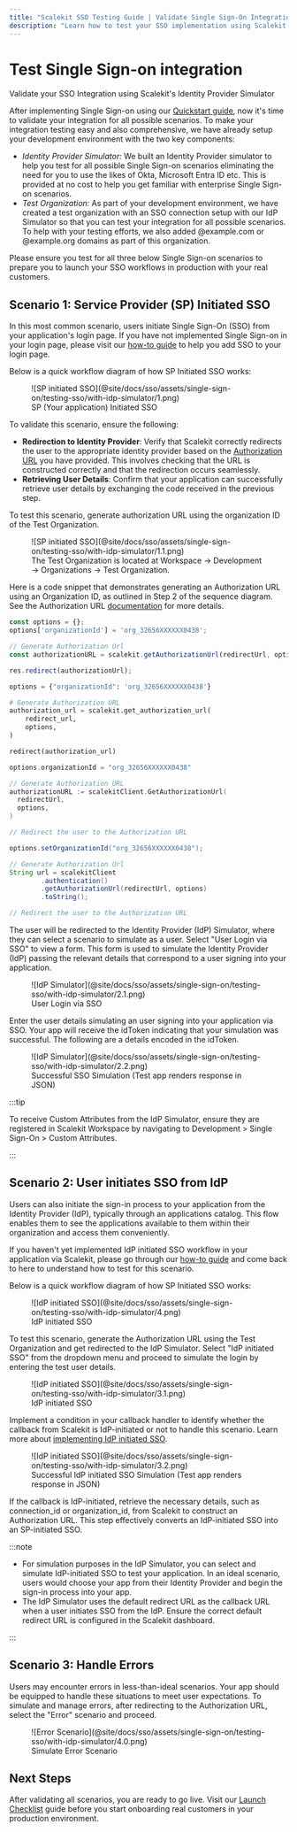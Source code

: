 ```yaml
---
title: "Scalekit SSO Testing Guide | Validate Single Sign-On Integrations"
description: "Learn how to test your SSO implementation using Scalekit's IdP Simulator and Test Organization, ensuring seamless and secure authentication workflows."
---
```


# Test Single Sign-on integration

<Subtitle>Validate your SSO Integration using Scalekit's Identity Provider Simulator</Subtitle>

After implementing Single Sign-on using our [Quickstart guide](/sso/quickstart), now it's time to validate your
integration for all possible scenarios. To make your integration testing easy and also comprehensive, we have already
setup your development environment with the two key components:

- _Identity Provider Simulator:_ We built an Identity Provider simulator to help you test for all possible Single
  Sign-on scenarios eliminating the need for you to use the likes of Okta, Microsoft Entra ID etc. This is provided at
  no cost to help you get familiar with enterprise Single Sign-on scenarios.
- _Test Organization:_ As part of your development environment, we have created a test organization with an SSO
  connection setup with our IdP Simulator so that you can test your integration for all possible scenarios. To help with
  your testing efforts, we also added <SimpleCode>@example.com</SimpleCode> or <SimpleCode>@example.org</SimpleCode>
  domains as part of this organization.

Please ensure you test for all three below Single Sign-on scenarios to prepare you to launch your SSO workflows in
production with your real customers.

## Scenario 1: Service Provider (SP) Initiated SSO

In this most common scenario, users initiate Single Sign-On (SSO) from your application's login page. If you have not
implemented Single Sign-on in your login page, please visit our [how-to guide](/sso/guides/setup-sso/build-login-page)
to help you add SSO to your login page.

Below is a quick workflow diagram of how SP Initiated SSO works:

<figure className="limited-width">
  ![SP initiated SSO](@site/docs/sso/assets/single-sign-on/testing-sso/with-idp-simulator/1.png)
  <figcaption>SP (Your application) Initiated SSO</figcaption>
</figure>

To validate this scenario, ensure the following:

- **Redirection to Identity Provider**: Verify that Scalekit correctly redirects the user to the appropriate identity
  provider based on the [Authorization URL](https://docs.scalekit.com/sso/guides/key-concepts/authorization-url) you
  have provided. This involves checking that the URL is constructed correctly and that the redirection occurs
  seamlessly.
- **Retrieving User Details**: Confirm that your application can successfully retrieve user details by exchanging
  the <SimpleCode>code</SimpleCode> received in the previous step.

To test this scenario, generate authorization URL using the organization ID of the Test Organization.

<figure className="limited-width">
  ![SP initiated SSO](@site/docs/sso/assets/single-sign-on/testing-sso/with-idp-simulator/1.1.png)
  <figcaption>
    The Test Organization is located at Workspace → Development → Organizations → Test Organization.
  </figcaption>
</figure>

Here is a code snippet that demonstrates generating an Authorization URL using an Organization ID, as outlined in Step 2
of the sequence diagram. See the Authorization URL [documentation](/sso/guides/key-concepts/authorization-url) for more
details.

<CodeWithHeader title="Generate an Authorization URL using an Organization ID">
<Tabs groupId="tech-stack" queryString>
<TabItem value="nodejs" label="Node.js">

```js
const options = {};
options['organizationId'] = 'org_32656XXXXXX0438';

// Generate Authorization Url
const authorizationURL = scalekit.getAuthorizationUrl(redirectUrl, options);

res.redirect(authorizationUrl);
```

</TabItem>

<TabItem value="python" label="Python">

```py
options = {"organizationId": 'org_32656XXXXXX0438'}

# Generate Authorization URL
authorization_url = scalekit.get_authorization_url(
    redirect_url,
    options,
)

redirect(authorization_url)
```

</TabItem>

<TabItem value="go" label="Go">

```go
options.organizationId = "org_32656XXXXXX0438"

// Generate Authorization URL
authorizationURL := scalekitClient.GetAuthorizationUrl(
  redirectUrl,
  options,
)

// Redirect the user to the Authorization URL
```

</TabItem>
<TabItem value="java" label="Java">

```java
options.setOrganizationId("org_32656XXXXXX0438");

// Generate Authorization Url
String url = scalekitClient
        .authentication()
        .getAuthorizationUrl(redirectUrl, options)
        .toString();

// Redirect the user to the Authorization URL
```

</TabItem>
</Tabs>
</CodeWithHeader>
The user will be redirected to the Identity Provider (IdP) Simulator, where they can select a scenario to simulate as a
user. Select "User Login via SSO" to view a form. This form is used to simulate the Identity Provider (IdP) passing the
relevant details that correspond to a user signing into your application.

<figure className="limited-width">
  ![IdP Simulator](@site/docs/sso/assets/single-sign-on/testing-sso/with-idp-simulator/2.1.png)
  <figcaption>User Login via SSO</figcaption>
</figure>

Enter the user details simulating an user signing into your application via SSO. Your app will receive the <SimpleCode>idToken</SimpleCode> indicating that your simulation was successful. The following are a details encoded in the <SimpleCode>idToken</SimpleCode>.

<figure className="limited-width">
  ![IdP Simulator](@site/docs/sso/assets/single-sign-on/testing-sso/with-idp-simulator/2.2.png)
  <figcaption>Successful SSO Simulation (Test app renders response in JSON)</figcaption>
</figure>

:::tip

To receive Custom Attributes from the IdP Simulator, ensure they are registered in Scalekit Workspace by navigating to
Development > Single Sign-On > Custom Attributes.

:::

## Scenario 2: User initiates SSO from IdP

Users can also initiate the sign-in process to your application from the Identity Provider (IdP), typically through an
applications catalog. This flow enables them to see the applications available to them within their organization and
access them conveniently.

If you haven't yet implemented IdP initiated SSO workflow in your application via Scalekit, please go through our
[how-to guide](/sso/guides/setup-sso/implement-idp-initiated-sso) and come back to here to understand how to test for
this scenario.

Below is a quick workflow diagram of how SP Initiated SSO works:

<figure className="limited-width">
  ![IdP initiated SSO](@site/docs/sso/assets/single-sign-on/testing-sso/with-idp-simulator/4.png)
  <figcaption>IdP initiated SSO</figcaption>
</figure>

To test this scenario, generate the Authorization URL using the Test Organization and get redirected to the IdP
Simulator. Select "IdP initiated SSO" from the dropdown menu and proceed to simulate the login by entering the test user
details.

<figure className="limited-width">
  ![IdP initiated SSO](@site/docs/sso/assets/single-sign-on/testing-sso/with-idp-simulator/3.1.png)
  <figcaption>IdP initiated SSO</figcaption>
</figure>

Implement a condition in your callback handler to identify whether the callback from Scalekit is IdP-initiated or not to
handle this scenario. Learn more about
[implementing IdP initiated SSO](/sso/guides/setup-sso/implement-idp-initiated-sso).

<figure>
  ![IdP initiated SSO](@site/docs/sso/assets/single-sign-on/testing-sso/with-idp-simulator/3.2.png)
  <figcaption>Successful IdP initiated SSO Simulation (Test app renders response in JSON)</figcaption>
</figure>

If the callback is IdP-initiated, retrieve the necessary details, such as <SimpleCode>connection_id</SimpleCode>
or <SimpleCode>organization_id</SimpleCode>, from Scalekit to construct an Authorization URL. This step effectively
converts an IdP-initiated SSO into an SP-initiated SSO.

:::note

- For simulation purposes in the IdP Simulator, you can select and simulate IdP-initiated SSO to test your application.
  In an ideal scenario, users would choose your app from their Identity Provider and begin the sign-in process into your
  app.
- The IdP Simulator uses the default redirect URL as the callback URL when a user initiates SSO from the IdP. Ensure the
  correct default redirect URL is configured in the Scalekit dashboard.

:::

## Scenario 3: Handle Errors

Users may encounter errors in less-than-ideal scenarios. Your app should be equipped to handle these situations to meet
user expectations. To simulate and manage errors, after redirecting to the Authorization URL, select the "Error"
scenario and proceed.

<figure>
  ![Error Scenario](@site/docs/sso/assets/single-sign-on/testing-sso/with-idp-simulator/4.0.png)
  <figcaption>Simulate Error Scenario</figcaption>
</figure>

## Next Steps

After validating all scenarios, you are ready to go live. Visit our [Launch Checklist](/sso/launch-checklist) guide
before you start onboarding real customers in your production environment.